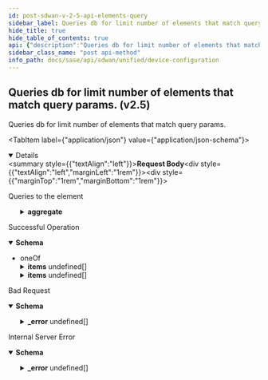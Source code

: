 ```yaml
---
id: post-sdwan-v-2-5-api-elements-query
sidebar_label: Queries db for limit number of elements that match query params. (v2.5)
hide_title: true
hide_table_of_contents: true
api: {"description":"Queries db for limit number of elements that match query params.","operationId":"post-sdwan-v2.5-api-elements-query","requestBody":{"content":{"application/json":{"schema":{"properties":{"aggregate":{"description":"Aggregate","properties":{"field":{"description":"Field","type":"string"},"operator":{"description":"Operator","enum":["max","count","min","avg","sum"],"type":"string"}}},"dest_page":{"description":"Dest Page","format":"int32","type":"integer"},"getDeleted":{"description":"GetDeleted","type":"boolean"},"group_by":{"description":"Group By","items":{"description":"Group By","type":"string"},"type":"array"},"id":{"description":"Id","type":"string"},"last_query_ts":{"description":"Last Query Ts","format":"int64","type":"integer"},"limit":{"description":"Limit","format":"int32","type":"integer"},"next_query":{"type":"object"},"query_params":{"type":"object"},"retrieved_fields":{"description":"Retrieved Fields","items":{"description":"Retrieved Fields","type":"string"},"type":"array"},"retrieved_fields_mask":{"description":"Retrieved Fields Mask","type":"boolean"},"sort_params":{"type":"object"},"total_count":{"description":"Total Count","format":"int64","type":"integer"}}}}},"description":"Queries to the element"},"responses":{"200":{"content":{"application/json":{"schema":{"oneOf":[{"properties":{"count":{"format":"int32","type":"integer"},"deleted_count":{"format":"int64","type":"integer"},"deleted_ids":{"items":{"type":"string"},"type":"array"},"id":{"type":"string"},"next_query":{"type":"object"},"total_count":{"format":"int64","type":"integer"}},"type":"object"},{"properties":{"items":{"items":{"properties":{"admin_action":{"description":"Admin Action","enum":["ALLOCATE","CLAIM","BOUND","UNBOUND","DECLAIM","RETURN","REVOKE","RETIRE","STOCK","UPGRADE","REMANUFACTURE","DEFAULT","INVALID"],"type":"string"},"admin_renew_state":{"description":"Admin Renew State","enum":["SLEEP","INIT","ACTIVE","ACTIVE_ASSIGNED_DEFAULT","ACTIVE_ASSIGNED_TENANT","ACTIVE_TRUSTED","ACTIVE_NOCERT","ACTIVE_CLAIMED","ACTIVE_MIC","ACTIVE_MIC_PENDING","ACTIVE_MIC_ISSUED","ACTIVE_MIC_FAILED","ACTIVE_CIC","ACTIVE_CIC_SITE","ACTIVE_CIC_PENDING","ACTIVE_CIC_ISSUED","ACTIVE_CIC_FAILED","ACTIVE_INVENTORY_IN_PROGRESS","ACTIVE_INVENTORY_GET_PENDING","ACTIVE_INVENTORY_POST_PENDING","ACTIVE_INVENTORY_GET_COMPLETE","ACTIVE_INVENTORY_GET_FAILED","ACTIVE_INVENTORY_OPERATION_FAILED","ACTIVE_INTF_CONFIG_GET_PENDING","ACTIVE_INTF_CONFIG_GET_COMPLETE","ACTIVE_INTF_CONFIG_GET_FAILED","ACTIVE_INTF_STATE_GET_PENDING","ACTIVE_INTF_STATE_GET_COMPLETE","ACTIVE_INTF_STATE_GET_FAILED","ACTIVE_BOUND_TO_SITE_PENDING","ACTIVE_BOUND_TO_SITE","ACTIVE_BOUND_TO_SITE_FAILED","ACTIVE_READY","ACTIVE_RENEW_PENDING","ACTIVE_RENEWED","ACTIVE_DECLAIM_IN_PROGRESS","ACTIVE_DECLAIMED","ACTIVE_UNBOUND_FROM_SITE","ACTIVE_UNBOUND_IN_PROGRESS","ACTIVE_UNBOUND_FROM_SITE_FAILED","ACTIVE_CIC_CERTIFICATE_CHECK","ACTIVE_MONITORING","ACTIVE_CONNECTED","ACTIVE_24_HOURS_LESS","ACTIVE_24_HOURS_MORE","ACTIVE_TROUBLESHOOT","ACTIVE_SUSPEND_INIT","ACTIVE_SUSPEND_IN_PROGRESS","ACTIVE_SUSPENDED","ACTIVE_SUSPEND_FAILED","ACTIVE_SUSPEND_FAILED_TIMEOUT","ACTIVE_SUSPENDED_MIC_OPERATIONAL","ACTIVE_SUSPENDED_CIC_OPERATIONAL","ACTIVE_SUSPENDED_EMPTY_TOKEN","ACTIVE_SUSPENDED_TOKEN_EXPIRED","INACTIVE_NOCERT","INACTIVE_MIC","INACTIVE_CIC","INACTIVE_CIC_SITE","RETURNED","STANDBY","OOS_AT_READY","OOS_AT_INIT","OOS_AT_BIND_PENDING","OOS_AT_BIND","OOS_AT_BIND_FAILED","OOS_AT_UNBIND_FAILED","OOS_AT_UNBIND_PROGRESS","DECOMMISSION"],"type":"string"},"admin_suspend_state":{"description":"Admin Suspend State","enum":["SLEEP","INIT","ACTIVE","ACTIVE_ASSIGNED_DEFAULT","ACTIVE_ASSIGNED_TENANT","ACTIVE_TRUSTED","ACTIVE_NOCERT","ACTIVE_CLAIMED","ACTIVE_MIC","ACTIVE_MIC_PENDING","ACTIVE_MIC_ISSUED","ACTIVE_MIC_FAILED","ACTIVE_CIC","ACTIVE_CIC_SITE","ACTIVE_CIC_PENDING","ACTIVE_CIC_ISSUED","ACTIVE_CIC_FAILED","ACTIVE_INVENTORY_IN_PROGRESS","ACTIVE_INVENTORY_GET_PENDING","ACTIVE_INVENTORY_POST_PENDING","ACTIVE_INVENTORY_GET_COMPLETE","ACTIVE_INVENTORY_GET_FAILED","ACTIVE_INVENTORY_OPERATION_FAILED","ACTIVE_INTF_CONFIG_GET_PENDING","ACTIVE_INTF_CONFIG_GET_COMPLETE","ACTIVE_INTF_CONFIG_GET_FAILED","ACTIVE_INTF_STATE_GET_PENDING","ACTIVE_INTF_STATE_GET_COMPLETE","ACTIVE_INTF_STATE_GET_FAILED","ACTIVE_BOUND_TO_SITE_PENDING","ACTIVE_BOUND_TO_SITE","ACTIVE_BOUND_TO_SITE_FAILED","ACTIVE_READY","ACTIVE_RENEW_PENDING","ACTIVE_RENEWED","ACTIVE_DECLAIM_IN_PROGRESS","ACTIVE_DECLAIMED","ACTIVE_UNBOUND_FROM_SITE","ACTIVE_UNBOUND_IN_PROGRESS","ACTIVE_UNBOUND_FROM_SITE_FAILED","ACTIVE_CIC_CERTIFICATE_CHECK","ACTIVE_MONITORING","ACTIVE_CONNECTED","ACTIVE_24_HOURS_LESS","ACTIVE_24_HOURS_MORE","ACTIVE_TROUBLESHOOT","ACTIVE_SUSPEND_INIT","ACTIVE_SUSPEND_IN_PROGRESS","ACTIVE_SUSPENDED","ACTIVE_SUSPEND_FAILED","ACTIVE_SUSPEND_FAILED_TIMEOUT","ACTIVE_SUSPENDED_MIC_OPERATIONAL","ACTIVE_SUSPENDED_CIC_OPERATIONAL","ACTIVE_SUSPENDED_EMPTY_TOKEN","ACTIVE_SUSPENDED_TOKEN_EXPIRED","INACTIVE_NOCERT","INACTIVE_MIC","INACTIVE_CIC","INACTIVE_CIC_SITE","RETURNED","STANDBY","OOS_AT_READY","OOS_AT_INIT","OOS_AT_BIND_PENDING","OOS_AT_BIND","OOS_AT_BIND_FAILED","OOS_AT_UNBIND_FAILED","OOS_AT_UNBIND_PROGRESS","DECOMMISSION"],"type":"string"},"allowed_roles":{"description":"Allowed Roles","items":{"description":"Allowed Roles","enum":["NONE","HUB","SPOKE","PA_WE_BR","PA_WE_DC"],"type":"string"},"type":"array"},"cluster_insertion_mode":{"description":"Cluster Insertion Mode","type":"string"},"cluster_member_id":{"description":"Cluster Member Id","type":"string"},"connected":{"description":"Connected","type":"boolean"},"deployment_op":{"description":"Deployment Op","enum":["DECLAIM","UPGRADE","ABORT_UPGRADE","DEFAULT","INVALID","REBIND","READY","IN_SERVICE","REUNBIND","RENEW_CIC","ABORT_CELLULARMODULE_FIRMWARE_UPGRADE","FIPS_AUTO","NON_FIPS_AUTO","FIPS_MANUAL","NON_FIPS_MANUAL"],"type":"string"},"description":{"description":"Description: Size(max = 256, error = DESCRIPTION_EXCEEDS_LIMIT: Description length exceeds limit, min = 0) ","type":"string"},"fips_mode":{"description":"Fips Mode","enum":["none","fips","non_fips"],"type":"string"},"fips_mode_change_start_time":{"description":"Fips Mode Change Start Time","format":"int64","type":"integer"},"hw_id":{"description":"Hw Id","type":"string"},"id":{"description":"Id","type":"string"},"l3_direct_private_wan_forwarding":{"description":"L3 Direct Private Wan Forwarding","type":"boolean"},"l3_lan_forwarding":{"description":"L3 Lan Forwarding","type":"boolean"},"model_name":{"description":"Model Name","type":"string"},"name":{"description":"Name: Size(max = 128, error = NAME_EXCEEDS_LIMIT: Name of the resource exceeds limit., min = 0) ","type":"string"},"nat_policysetstack_id":{"description":"Nat Policysetstack Id: Digits(fraction = 0, integer = 20, error = INVALID_NAT_POLICYSETSTACK_ID: Invalid nat policy set stack id.) ","type":"string"},"network_policysetstack_id":{"description":"Network Policysetstack Id: Digits(fraction = 0, integer = 20, error = INVALID_NETWORK_POLICYSETSTACK_ID: Invalid network policy set stack id) ","type":"string"},"priority_policysetstack_id":{"description":"Priority Policysetstack Id: Digits(fraction = 0, integer = 20, error = INVALID_PRIORITY_POLICYSETSTACK_ID: Invalid priority policy set stack id) ","type":"string"},"role":{"description":"Role","enum":["NONE","HUB","SPOKE","PA_WE_BR","PA_WE_DC"],"type":"string"},"serial_number":{"description":"Serial Number","type":"string"},"site_id":{"description":"Site Id: Digits(fraction = 0, integer = 50, SITEID_INVALID) NotNull ","type":"string"},"software_version":{"description":"Software Version","type":"string"},"spoke_ha_config":{"description":"Spoke Ha Config: Valid ","properties":{"cluster_id":{"description":"Cluster Id: Required(SPOKEHA_CONFIG_CLUSTER_ID_REQD) ","type":"string"},"enable":{"description":"Enable: Required(SPOKEHA_CONFIG_ENABLE_REQD) ","type":"boolean"},"priority":{"description":"Priority: Required(SPOKEHA_CONFIG_PRIORITY_REQD) Range(max = 254L, SPOKEHA_CONFIG_INVALID_PRIORITY, min = 1L) ","format":"int32","type":"integer"},"source_interface":{"description":"Source Interface: Required(SPOKEHA_CONFIG_SOURCE_INTERFACE_ID_REQD) ","type":"string"},"track":{"description":"Track: Valid ","properties":{"interfaces":{"description":"Interfaces: Valid ","items":{"properties":{"interface_id":{"description":"Interface Id","type":"string"},"reduce_priority":{"description":"Reduce Priority: Range(max = 254L, SPOKEHA_CONFIG_INVALID_REDUCE_PRIORITY, min = 1L) ","format":"int32","type":"integer"}}},"type":"array"},"waninterfaces":{"description":"Waninterfaces: Valid ","items":{"properties":{"reduce_priority":{"description":"Reduce Priority: Range(max = 254L, SPOKEHA_CONFIG_INVALID_REDUCE_PRIORITY, min = 1L) ","format":"int32","type":"integer"},"wan_interface_id":{"description":"Wan Interface Id","type":"string"}}},"type":"array"}}}},"required":["source_interface","priority","enable","cluster_id"]},"state":{"description":"State","enum":["ACTIVE_INIT","ACTIVE_INVENTORY_IN_PROGRESS","ACTIVE_INVENTORY_OPERATION_FAILED","ACTIVE_INVENTORY_GET_PENDING","ACTIVE_INVENTORY_GET_COMPLETE","ACTIVE_INVENTORY_POST_PENDING","ACTIVE_INTF_CONFIG_GET_FAILED","ACTIVE_INTF_STATE_GET_FAILED","ACTIVE_READY","ACTIVE_BOUND_IN_PROGRESS","ACTIVE_UNBOUND_IN_PROGRESS","ACTIVE_UNBOUND_FROM_SITE_FAILED","ACTIVE_BOUND_TO_SITE","ACTIVE_BOUND_TO_SITE_FAILED","OOS","ACTIVE_DECLAIM_IN_PROGRESS"],"type":"string"},"tags":{"description":"Tags: ListString(allowDuplicate = false, allowEmpty = true, allowNull = true, length = 128, listMaxSize = 10, error = INVALID_TAG: Maximum 10 Unique tags of length 1024 each are allowed, noTrim = false, regex = [^,\\\\s]+, required = false) ","items":{"description":"Tags","type":"string"},"type":"array"},"vpn_to_vpn_forwarding":{"description":"Vpn To Vpn Forwarding","type":"boolean"}},"required":["site_id"]},"type":"array"}},"type":"object"},{"properties":{"count":{"format":"int32","type":"integer"},"deleted_count":{"format":"int64","type":"integer"},"deleted_ids":{"items":{"type":"string"},"type":"array"},"id":{"type":"string"},"next_query":{"type":"object"},"total_count":{"format":"int64","type":"integer"}},"type":"object"},{"properties":{"items":{"items":{"properties":{"admin_action":{"description":"Admin Action","enum":["ALLOCATE","CLAIM","BOUND","UNBOUND","DECLAIM","RETURN","REVOKE","RETIRE","STOCK","UPGRADE","REMANUFACTURE","DEFAULT","INVALID"],"type":"string"},"admin_renew_state":{"description":"Admin Renew State","enum":["SLEEP","INIT","ACTIVE","ACTIVE_ASSIGNED_DEFAULT","ACTIVE_ASSIGNED_TENANT","ACTIVE_TRUSTED","ACTIVE_NOCERT","ACTIVE_CLAIMED","ACTIVE_MIC","ACTIVE_MIC_PENDING","ACTIVE_MIC_ISSUED","ACTIVE_MIC_FAILED","ACTIVE_CIC","ACTIVE_CIC_SITE","ACTIVE_CIC_PENDING","ACTIVE_CIC_ISSUED","ACTIVE_CIC_FAILED","ACTIVE_INVENTORY_IN_PROGRESS","ACTIVE_INVENTORY_GET_PENDING","ACTIVE_INVENTORY_POST_PENDING","ACTIVE_INVENTORY_GET_COMPLETE","ACTIVE_INVENTORY_GET_FAILED","ACTIVE_INVENTORY_OPERATION_FAILED","ACTIVE_INTF_CONFIG_GET_PENDING","ACTIVE_INTF_CONFIG_GET_COMPLETE","ACTIVE_INTF_CONFIG_GET_FAILED","ACTIVE_INTF_STATE_GET_PENDING","ACTIVE_INTF_STATE_GET_COMPLETE","ACTIVE_INTF_STATE_GET_FAILED","ACTIVE_BOUND_TO_SITE_PENDING","ACTIVE_BOUND_TO_SITE","ACTIVE_BOUND_TO_SITE_FAILED","ACTIVE_READY","ACTIVE_RENEW_PENDING","ACTIVE_RENEWED","ACTIVE_DECLAIM_IN_PROGRESS","ACTIVE_DECLAIMED","ACTIVE_UNBOUND_FROM_SITE","ACTIVE_UNBOUND_IN_PROGRESS","ACTIVE_UNBOUND_FROM_SITE_FAILED","ACTIVE_CIC_CERTIFICATE_CHECK","ACTIVE_MONITORING","ACTIVE_CONNECTED","ACTIVE_24_HOURS_LESS","ACTIVE_24_HOURS_MORE","ACTIVE_TROUBLESHOOT","ACTIVE_SUSPEND_INIT","ACTIVE_SUSPEND_IN_PROGRESS","ACTIVE_SUSPENDED","ACTIVE_SUSPEND_FAILED","ACTIVE_SUSPEND_FAILED_TIMEOUT","ACTIVE_SUSPENDED_MIC_OPERATIONAL","ACTIVE_SUSPENDED_CIC_OPERATIONAL","ACTIVE_SUSPENDED_EMPTY_TOKEN","ACTIVE_SUSPENDED_TOKEN_EXPIRED","INACTIVE_NOCERT","INACTIVE_MIC","INACTIVE_CIC","INACTIVE_CIC_SITE","RETURNED","STANDBY","OOS_AT_READY","OOS_AT_INIT","OOS_AT_BIND_PENDING","OOS_AT_BIND","OOS_AT_BIND_FAILED","OOS_AT_UNBIND_FAILED","OOS_AT_UNBIND_PROGRESS","DECOMMISSION"],"type":"string"},"admin_suspend_state":{"description":"Admin Suspend State","enum":["SLEEP","INIT","ACTIVE","ACTIVE_ASSIGNED_DEFAULT","ACTIVE_ASSIGNED_TENANT","ACTIVE_TRUSTED","ACTIVE_NOCERT","ACTIVE_CLAIMED","ACTIVE_MIC","ACTIVE_MIC_PENDING","ACTIVE_MIC_ISSUED","ACTIVE_MIC_FAILED","ACTIVE_CIC","ACTIVE_CIC_SITE","ACTIVE_CIC_PENDING","ACTIVE_CIC_ISSUED","ACTIVE_CIC_FAILED","ACTIVE_INVENTORY_IN_PROGRESS","ACTIVE_INVENTORY_GET_PENDING","ACTIVE_INVENTORY_POST_PENDING","ACTIVE_INVENTORY_GET_COMPLETE","ACTIVE_INVENTORY_GET_FAILED","ACTIVE_INVENTORY_OPERATION_FAILED","ACTIVE_INTF_CONFIG_GET_PENDING","ACTIVE_INTF_CONFIG_GET_COMPLETE","ACTIVE_INTF_CONFIG_GET_FAILED","ACTIVE_INTF_STATE_GET_PENDING","ACTIVE_INTF_STATE_GET_COMPLETE","ACTIVE_INTF_STATE_GET_FAILED","ACTIVE_BOUND_TO_SITE_PENDING","ACTIVE_BOUND_TO_SITE","ACTIVE_BOUND_TO_SITE_FAILED","ACTIVE_READY","ACTIVE_RENEW_PENDING","ACTIVE_RENEWED","ACTIVE_DECLAIM_IN_PROGRESS","ACTIVE_DECLAIMED","ACTIVE_UNBOUND_FROM_SITE","ACTIVE_UNBOUND_IN_PROGRESS","ACTIVE_UNBOUND_FROM_SITE_FAILED","ACTIVE_CIC_CERTIFICATE_CHECK","ACTIVE_MONITORING","ACTIVE_CONNECTED","ACTIVE_24_HOURS_LESS","ACTIVE_24_HOURS_MORE","ACTIVE_TROUBLESHOOT","ACTIVE_SUSPEND_INIT","ACTIVE_SUSPEND_IN_PROGRESS","ACTIVE_SUSPENDED","ACTIVE_SUSPEND_FAILED","ACTIVE_SUSPEND_FAILED_TIMEOUT","ACTIVE_SUSPENDED_MIC_OPERATIONAL","ACTIVE_SUSPENDED_CIC_OPERATIONAL","ACTIVE_SUSPENDED_EMPTY_TOKEN","ACTIVE_SUSPENDED_TOKEN_EXPIRED","INACTIVE_NOCERT","INACTIVE_MIC","INACTIVE_CIC","INACTIVE_CIC_SITE","RETURNED","STANDBY","OOS_AT_READY","OOS_AT_INIT","OOS_AT_BIND_PENDING","OOS_AT_BIND","OOS_AT_BIND_FAILED","OOS_AT_UNBIND_FAILED","OOS_AT_UNBIND_PROGRESS","DECOMMISSION"],"type":"string"},"aggregated_value":{"description":"Aggregated Value","format":"int64","type":"integer"},"allowed_roles":{"description":"Allowed Roles","items":{"description":"Allowed Roles","enum":["NONE","HUB","SPOKE","PA_WE_BR","PA_WE_DC"],"type":"string"},"type":"array"},"cluster_insertion_mode":{"description":"Cluster Insertion Mode","type":"string"},"cluster_member_id":{"description":"Cluster Member Id","type":"string"},"connected":{"description":"Connected","type":"boolean"},"deployment_op":{"description":"Deployment Op","enum":["DECLAIM","UPGRADE","ABORT_UPGRADE","DEFAULT","INVALID","REBIND","READY","IN_SERVICE","REUNBIND","RENEW_CIC","ABORT_CELLULARMODULE_FIRMWARE_UPGRADE","FIPS_AUTO","NON_FIPS_AUTO","FIPS_MANUAL","NON_FIPS_MANUAL"],"type":"string"},"description":{"description":"Description: Size(max = 256, error = DESCRIPTION_EXCEEDS_LIMIT: Description length exceeds limit, min = 0) ","type":"string"},"fips_mode":{"description":"Fips Mode","enum":["none","fips","non_fips"],"type":"string"},"fips_mode_change_start_time":{"description":"Fips Mode Change Start Time","format":"int64","type":"integer"},"hw_id":{"description":"Hw Id","type":"string"},"id":{"description":"Id","type":"string"},"l3_direct_private_wan_forwarding":{"description":"L3 Direct Private Wan Forwarding","type":"boolean"},"l3_lan_forwarding":{"description":"L3 Lan Forwarding","type":"boolean"},"model_name":{"description":"Model Name","type":"string"},"name":{"description":"Name: Size(max = 128, error = NAME_EXCEEDS_LIMIT: Name of the resource exceeds limit., min = 0) ","type":"string"},"nat_policysetstack_id":{"description":"Nat Policysetstack Id: Digits(fraction = 0, integer = 20, error = INVALID_NAT_POLICYSETSTACK_ID: Invalid nat policy set stack id.) ","type":"string"},"network_policysetstack_id":{"description":"Network Policysetstack Id: Digits(fraction = 0, integer = 20, error = INVALID_NETWORK_POLICYSETSTACK_ID: Invalid network policy set stack id) ","type":"string"},"priority_policysetstack_id":{"description":"Priority Policysetstack Id: Digits(fraction = 0, integer = 20, error = INVALID_PRIORITY_POLICYSETSTACK_ID: Invalid priority policy set stack id) ","type":"string"},"role":{"description":"Role","enum":["NONE","HUB","SPOKE","PA_WE_BR","PA_WE_DC"],"type":"string"},"serial_number":{"description":"Serial Number","type":"string"},"site_id":{"description":"Site Id: Digits(fraction = 0, integer = 50, SITEID_INVALID) NotNull ","type":"string"},"software_version":{"description":"Software Version","type":"string"},"spoke_ha_config":{"description":"Spoke Ha Config: Valid ","properties":{"cluster_id":{"description":"Cluster Id: Required(SPOKEHA_CONFIG_CLUSTER_ID_REQD) ","type":"string"},"enable":{"description":"Enable: Required(SPOKEHA_CONFIG_ENABLE_REQD) ","type":"boolean"},"priority":{"description":"Priority: Required(SPOKEHA_CONFIG_PRIORITY_REQD) Range(max = 254L, SPOKEHA_CONFIG_INVALID_PRIORITY, min = 1L) ","format":"int32","type":"integer"},"source_interface":{"description":"Source Interface: Required(SPOKEHA_CONFIG_SOURCE_INTERFACE_ID_REQD) ","type":"string"},"track":{"description":"Track: Valid ","properties":{"interfaces":{"description":"Interfaces: Valid ","items":{"properties":{"interface_id":{"description":"Interface Id","type":"string"},"reduce_priority":{"description":"Reduce Priority: Range(max = 254L, SPOKEHA_CONFIG_INVALID_REDUCE_PRIORITY, min = 1L) ","format":"int32","type":"integer"}}},"type":"array"},"waninterfaces":{"description":"Waninterfaces: Valid ","items":{"properties":{"reduce_priority":{"description":"Reduce Priority: Range(max = 254L, SPOKEHA_CONFIG_INVALID_REDUCE_PRIORITY, min = 1L) ","format":"int32","type":"integer"},"wan_interface_id":{"description":"Wan Interface Id","type":"string"}}},"type":"array"}}}},"required":["source_interface","priority","enable","cluster_id"]},"state":{"description":"State","enum":["ACTIVE_INIT","ACTIVE_INVENTORY_IN_PROGRESS","ACTIVE_INVENTORY_OPERATION_FAILED","ACTIVE_INVENTORY_GET_PENDING","ACTIVE_INVENTORY_GET_COMPLETE","ACTIVE_INVENTORY_POST_PENDING","ACTIVE_INTF_CONFIG_GET_FAILED","ACTIVE_INTF_STATE_GET_FAILED","ACTIVE_READY","ACTIVE_BOUND_IN_PROGRESS","ACTIVE_UNBOUND_IN_PROGRESS","ACTIVE_UNBOUND_FROM_SITE_FAILED","ACTIVE_BOUND_TO_SITE","ACTIVE_BOUND_TO_SITE_FAILED","OOS","ACTIVE_DECLAIM_IN_PROGRESS"],"type":"string"},"tags":{"description":"Tags: ListString(allowDuplicate = false, allowEmpty = true, allowNull = true, length = 128, listMaxSize = 10, error = INVALID_TAG: Maximum 10 Unique tags of length 1024 each are allowed, noTrim = false, regex = [^,\\\\s]+, required = false) ","items":{"description":"Tags","type":"string"},"type":"array"},"vpn_to_vpn_forwarding":{"description":"Vpn To Vpn Forwarding","type":"boolean"}},"required":["site_id"]},"type":"array"}},"type":"object"}]}}},"description":"Successful Operation"},"400":{"content":{"application/json":{"example":{"value":{"_error":[{"code":"BAD_REQUEST"},{"code":"UNSUPPOPRTED_REQUEST_PARAMETERS"},{"code":"INVALID_AGGREGATE_QUERY_PARAMS"},{"code":"INVALID_AGGREGATE_QUERY_REQUEST"}]}},"schema":{"properties":{"_error":{"items":{"properties":{"code":{"type":"string"},"message":{"type":"string"}}},"type":"array"}}}}},"description":"Bad Request"},"500":{"content":{"application/json":{"example":{"value":{"_error":[{"code":"INVALID_SUBJECT_DATA"},{"code":"SERVICE_UNAVAILABLE"}]}},"schema":{"properties":{"_error":{"items":{"properties":{"code":{"type":"string"},"message":{"type":"string"}}},"type":"array"}}}}},"description":"Internal Server Error"}},"tags":["Device Configuration"],"method":"post","path":"/sdwan/v2.5/api/elements/query","jsonRequestBodyExample":{"aggregate":{"field":"string","operator":"max"},"dest_page":0,"getDeleted":true,"group_by":["string"],"id":"string","last_query_ts":0,"limit":0,"next_query":{},"query_params":{},"retrieved_fields":["string"],"retrieved_fields_mask":true,"sort_params":{},"total_count":0},"info":{"contact":{},"description":"List of APIs used to manage your device software to upgrade, retrieve available software images, and upgrade status information.","title":"Device Configuration","version":"Latest"},"postman":{"name":"Queries db for limit number of elements that match query params. (v2.5)","description":{"content":"Queries db for limit number of elements that match query params.","type":"text/plain"},"url":{"path":["sdwan","v2.5","api","elements","query"],"host":["{{baseUrl}}"],"query":[],"variable":[]},"header":[{"key":"Content-Type","value":"application/json"},{"key":"Accept","value":"application/json"}],"method":"POST","body":{"mode":"raw","raw":"\"\"","options":{"raw":{"language":"json"}}}}}
sidebar_class_name: "post api-method"
info_path: docs/sase/api/sdwan/unified/device-configuration
---
```



## Queries db for limit number of elements that match query params. (v2.5)



Queries db for limit number of elements that match query params.

<MimeTabs><TabItem label={"application/json"} value={"application/json-schema"}><details style={{}} data-collapsed={false} open={true}><summary style={{"textAlign":"left"}}><strong>Request Body</strong></summary><div style={{"textAlign":"left","marginLeft":"1rem"}}><div style={{"marginTop":"1rem","marginBottom":"1rem"}}>

Queries to the element

</div></div><ul style={{"marginLeft":"1rem"}}><SchemaItem collapsible={true} className={"schemaItem"}><details style={{}}><summary style={{}}><strong>aggregate</strong><span style={{"opacity":"0.6"}}> </span></summary><div style={{"marginLeft":"1rem"}}><div style={{"marginTop":".5rem","marginBottom":".5rem"}}>

Aggregate

</div><SchemaItem collapsible={false} name={"field"} required={false} schemaDescription={"Field"} schemaName={"string"} qualifierMessage={undefined} defaultValue={undefined}></SchemaItem><SchemaItem collapsible={false} name={"operator"} required={false} schemaDescription={"Operator"} schemaName={"string"} qualifierMessage={"**Possible values:** [`max`, `count`, `min`, `avg`, `sum`]"} defaultValue={undefined}></SchemaItem></div></details></SchemaItem><SchemaItem collapsible={false} name={"dest_page"} required={false} schemaDescription={"Dest Page"} schemaName={"int32"} qualifierMessage={undefined} defaultValue={undefined}></SchemaItem><SchemaItem collapsible={false} name={"getDeleted"} required={false} schemaDescription={"GetDeleted"} schemaName={"boolean"} qualifierMessage={undefined} defaultValue={undefined}></SchemaItem><SchemaItem collapsible={false} name={"group_by"} required={false} schemaDescription={"Group By"} schemaName={"string[]"} qualifierMessage={undefined} defaultValue={undefined}></SchemaItem><SchemaItem collapsible={false} name={"id"} required={false} schemaDescription={"Id"} schemaName={"string"} qualifierMessage={undefined} defaultValue={undefined}></SchemaItem><SchemaItem collapsible={false} name={"last_query_ts"} required={false} schemaDescription={"Last Query Ts"} schemaName={"int64"} qualifierMessage={undefined} defaultValue={undefined}></SchemaItem><SchemaItem collapsible={false} name={"limit"} required={false} schemaDescription={"Limit"} schemaName={"int32"} qualifierMessage={undefined} defaultValue={undefined}></SchemaItem><SchemaItem collapsible={false} name={"next_query"} required={false} schemaDescription={undefined} schemaName={"object"} qualifierMessage={undefined} defaultValue={undefined}></SchemaItem><SchemaItem collapsible={false} name={"query_params"} required={false} schemaDescription={undefined} schemaName={"object"} qualifierMessage={undefined} defaultValue={undefined}></SchemaItem><SchemaItem collapsible={false} name={"retrieved_fields"} required={false} schemaDescription={"Retrieved Fields"} schemaName={"string[]"} qualifierMessage={undefined} defaultValue={undefined}></SchemaItem><SchemaItem collapsible={false} name={"retrieved_fields_mask"} required={false} schemaDescription={"Retrieved Fields Mask"} schemaName={"boolean"} qualifierMessage={undefined} defaultValue={undefined}></SchemaItem><SchemaItem collapsible={false} name={"sort_params"} required={false} schemaDescription={undefined} schemaName={"object"} qualifierMessage={undefined} defaultValue={undefined}></SchemaItem><SchemaItem collapsible={false} name={"total_count"} required={false} schemaDescription={"Total Count"} schemaName={"int64"} qualifierMessage={undefined} defaultValue={undefined}></SchemaItem></ul></details></TabItem></MimeTabs><div><ApiTabs><TabItem label={"200"} value={"200"}><div>

Successful Operation

</div><div><MimeTabs groupId={"mime-type"}><TabItem label={"application/json"} value={"application/json"}><SchemaTabs groupId={"schema-tabs"}><TabTtem label={"Schema"} value={"Schema"}><details style={{}} data-collapsed={false} open={true}><summary style={{"textAlign":"left"}}><strong>Schema</strong></summary><div style={{"textAlign":"left","marginLeft":"1rem"}}></div><ul style={{"marginLeft":"1rem"}}><li><div><span className={"badge badge--info"}>oneOf</span><SchemaTabs><TabItem label={"MOD1"} value={"0-item-properties"}><SchemaItem collapsible={false} name={"count"} required={false} schemaDescription={undefined} schemaName={"int32"} qualifierMessage={undefined} defaultValue={undefined}></SchemaItem><SchemaItem collapsible={false} name={"deleted_count"} required={false} schemaDescription={undefined} schemaName={"int64"} qualifierMessage={undefined} defaultValue={undefined}></SchemaItem><SchemaItem collapsible={false} name={"deleted_ids"} required={false} schemaDescription={undefined} schemaName={"string[]"} qualifierMessage={undefined} defaultValue={undefined}></SchemaItem><SchemaItem collapsible={false} name={"id"} required={false} schemaDescription={undefined} schemaName={"string"} qualifierMessage={undefined} defaultValue={undefined}></SchemaItem><SchemaItem collapsible={false} name={"next_query"} required={false} schemaDescription={undefined} schemaName={"object"} qualifierMessage={undefined} defaultValue={undefined}></SchemaItem><SchemaItem collapsible={false} name={"total_count"} required={false} schemaDescription={undefined} schemaName={"int64"} qualifierMessage={undefined} defaultValue={undefined}></SchemaItem></TabItem><TabItem label={"MOD2"} value={"1-item-properties"}><SchemaItem collapsible={true} className={"schemaItem"}><details style={{}}><summary style={{}}><strong>items</strong><span style={{"opacity":"0.6"}}> undefined[]</span></summary><div style={{"marginLeft":"1rem"}}><SchemaItem collapsible={false} name={"admin_action"} required={false} schemaDescription={"Admin Action"} schemaName={"string"} qualifierMessage={"**Possible values:** [`ALLOCATE`, `CLAIM`, `BOUND`, `UNBOUND`, `DECLAIM`, `RETURN`, `REVOKE`, `RETIRE`, `STOCK`, `UPGRADE`, `REMANUFACTURE`, `DEFAULT`, `INVALID`]"} defaultValue={undefined}></SchemaItem><SchemaItem collapsible={false} name={"admin_renew_state"} required={false} schemaDescription={"Admin Renew State"} schemaName={"string"} qualifierMessage={"**Possible values:** [`SLEEP`, `INIT`, `ACTIVE`, `ACTIVE_ASSIGNED_DEFAULT`, `ACTIVE_ASSIGNED_TENANT`, `ACTIVE_TRUSTED`, `ACTIVE_NOCERT`, `ACTIVE_CLAIMED`, `ACTIVE_MIC`, `ACTIVE_MIC_PENDING`, `ACTIVE_MIC_ISSUED`, `ACTIVE_MIC_FAILED`, `ACTIVE_CIC`, `ACTIVE_CIC_SITE`, `ACTIVE_CIC_PENDING`, `ACTIVE_CIC_ISSUED`, `ACTIVE_CIC_FAILED`, `ACTIVE_INVENTORY_IN_PROGRESS`, `ACTIVE_INVENTORY_GET_PENDING`, `ACTIVE_INVENTORY_POST_PENDING`, `ACTIVE_INVENTORY_GET_COMPLETE`, `ACTIVE_INVENTORY_GET_FAILED`, `ACTIVE_INVENTORY_OPERATION_FAILED`, `ACTIVE_INTF_CONFIG_GET_PENDING`, `ACTIVE_INTF_CONFIG_GET_COMPLETE`, `ACTIVE_INTF_CONFIG_GET_FAILED`, `ACTIVE_INTF_STATE_GET_PENDING`, `ACTIVE_INTF_STATE_GET_COMPLETE`, `ACTIVE_INTF_STATE_GET_FAILED`, `ACTIVE_BOUND_TO_SITE_PENDING`, `ACTIVE_BOUND_TO_SITE`, `ACTIVE_BOUND_TO_SITE_FAILED`, `ACTIVE_READY`, `ACTIVE_RENEW_PENDING`, `ACTIVE_RENEWED`, `ACTIVE_DECLAIM_IN_PROGRESS`, `ACTIVE_DECLAIMED`, `ACTIVE_UNBOUND_FROM_SITE`, `ACTIVE_UNBOUND_IN_PROGRESS`, `ACTIVE_UNBOUND_FROM_SITE_FAILED`, `ACTIVE_CIC_CERTIFICATE_CHECK`, `ACTIVE_MONITORING`, `ACTIVE_CONNECTED`, `ACTIVE_24_HOURS_LESS`, `ACTIVE_24_HOURS_MORE`, `ACTIVE_TROUBLESHOOT`, `ACTIVE_SUSPEND_INIT`, `ACTIVE_SUSPEND_IN_PROGRESS`, `ACTIVE_SUSPENDED`, `ACTIVE_SUSPEND_FAILED`, `ACTIVE_SUSPEND_FAILED_TIMEOUT`, `ACTIVE_SUSPENDED_MIC_OPERATIONAL`, `ACTIVE_SUSPENDED_CIC_OPERATIONAL`, `ACTIVE_SUSPENDED_EMPTY_TOKEN`, `ACTIVE_SUSPENDED_TOKEN_EXPIRED`, `INACTIVE_NOCERT`, `INACTIVE_MIC`, `INACTIVE_CIC`, `INACTIVE_CIC_SITE`, `RETURNED`, `STANDBY`, `OOS_AT_READY`, `OOS_AT_INIT`, `OOS_AT_BIND_PENDING`, `OOS_AT_BIND`, `OOS_AT_BIND_FAILED`, `OOS_AT_UNBIND_FAILED`, `OOS_AT_UNBIND_PROGRESS`, `DECOMMISSION`]"} defaultValue={undefined}></SchemaItem><SchemaItem collapsible={false} name={"admin_suspend_state"} required={false} schemaDescription={"Admin Suspend State"} schemaName={"string"} qualifierMessage={"**Possible values:** [`SLEEP`, `INIT`, `ACTIVE`, `ACTIVE_ASSIGNED_DEFAULT`, `ACTIVE_ASSIGNED_TENANT`, `ACTIVE_TRUSTED`, `ACTIVE_NOCERT`, `ACTIVE_CLAIMED`, `ACTIVE_MIC`, `ACTIVE_MIC_PENDING`, `ACTIVE_MIC_ISSUED`, `ACTIVE_MIC_FAILED`, `ACTIVE_CIC`, `ACTIVE_CIC_SITE`, `ACTIVE_CIC_PENDING`, `ACTIVE_CIC_ISSUED`, `ACTIVE_CIC_FAILED`, `ACTIVE_INVENTORY_IN_PROGRESS`, `ACTIVE_INVENTORY_GET_PENDING`, `ACTIVE_INVENTORY_POST_PENDING`, `ACTIVE_INVENTORY_GET_COMPLETE`, `ACTIVE_INVENTORY_GET_FAILED`, `ACTIVE_INVENTORY_OPERATION_FAILED`, `ACTIVE_INTF_CONFIG_GET_PENDING`, `ACTIVE_INTF_CONFIG_GET_COMPLETE`, `ACTIVE_INTF_CONFIG_GET_FAILED`, `ACTIVE_INTF_STATE_GET_PENDING`, `ACTIVE_INTF_STATE_GET_COMPLETE`, `ACTIVE_INTF_STATE_GET_FAILED`, `ACTIVE_BOUND_TO_SITE_PENDING`, `ACTIVE_BOUND_TO_SITE`, `ACTIVE_BOUND_TO_SITE_FAILED`, `ACTIVE_READY`, `ACTIVE_RENEW_PENDING`, `ACTIVE_RENEWED`, `ACTIVE_DECLAIM_IN_PROGRESS`, `ACTIVE_DECLAIMED`, `ACTIVE_UNBOUND_FROM_SITE`, `ACTIVE_UNBOUND_IN_PROGRESS`, `ACTIVE_UNBOUND_FROM_SITE_FAILED`, `ACTIVE_CIC_CERTIFICATE_CHECK`, `ACTIVE_MONITORING`, `ACTIVE_CONNECTED`, `ACTIVE_24_HOURS_LESS`, `ACTIVE_24_HOURS_MORE`, `ACTIVE_TROUBLESHOOT`, `ACTIVE_SUSPEND_INIT`, `ACTIVE_SUSPEND_IN_PROGRESS`, `ACTIVE_SUSPENDED`, `ACTIVE_SUSPEND_FAILED`, `ACTIVE_SUSPEND_FAILED_TIMEOUT`, `ACTIVE_SUSPENDED_MIC_OPERATIONAL`, `ACTIVE_SUSPENDED_CIC_OPERATIONAL`, `ACTIVE_SUSPENDED_EMPTY_TOKEN`, `ACTIVE_SUSPENDED_TOKEN_EXPIRED`, `INACTIVE_NOCERT`, `INACTIVE_MIC`, `INACTIVE_CIC`, `INACTIVE_CIC_SITE`, `RETURNED`, `STANDBY`, `OOS_AT_READY`, `OOS_AT_INIT`, `OOS_AT_BIND_PENDING`, `OOS_AT_BIND`, `OOS_AT_BIND_FAILED`, `OOS_AT_UNBIND_FAILED`, `OOS_AT_UNBIND_PROGRESS`, `DECOMMISSION`]"} defaultValue={undefined}></SchemaItem><SchemaItem collapsible={false} name={"allowed_roles"} required={false} schemaDescription={"Allowed Roles"} schemaName={"string[]"} qualifierMessage={"**Possible values:** [`NONE`, `HUB`, `SPOKE`, `PA_WE_BR`, `PA_WE_DC`]"} defaultValue={undefined}></SchemaItem><SchemaItem collapsible={false} name={"cluster_insertion_mode"} required={false} schemaDescription={"Cluster Insertion Mode"} schemaName={"string"} qualifierMessage={undefined} defaultValue={undefined}></SchemaItem><SchemaItem collapsible={false} name={"cluster_member_id"} required={false} schemaDescription={"Cluster Member Id"} schemaName={"string"} qualifierMessage={undefined} defaultValue={undefined}></SchemaItem><SchemaItem collapsible={false} name={"connected"} required={false} schemaDescription={"Connected"} schemaName={"boolean"} qualifierMessage={undefined} defaultValue={undefined}></SchemaItem><SchemaItem collapsible={false} name={"deployment_op"} required={false} schemaDescription={"Deployment Op"} schemaName={"string"} qualifierMessage={"**Possible values:** [`DECLAIM`, `UPGRADE`, `ABORT_UPGRADE`, `DEFAULT`, `INVALID`, `REBIND`, `READY`, `IN_SERVICE`, `REUNBIND`, `RENEW_CIC`, `ABORT_CELLULARMODULE_FIRMWARE_UPGRADE`, `FIPS_AUTO`, `NON_FIPS_AUTO`, `FIPS_MANUAL`, `NON_FIPS_MANUAL`]"} defaultValue={undefined}></SchemaItem><SchemaItem collapsible={false} name={"description"} required={false} schemaDescription={"Description: Size(max = 256, error = DESCRIPTION_EXCEEDS_LIMIT: Description length exceeds limit, min = 0) "} schemaName={"string"} qualifierMessage={undefined} defaultValue={undefined}></SchemaItem><SchemaItem collapsible={false} name={"fips_mode"} required={false} schemaDescription={"Fips Mode"} schemaName={"string"} qualifierMessage={"**Possible values:** [`none`, `fips`, `non_fips`]"} defaultValue={undefined}></SchemaItem><SchemaItem collapsible={false} name={"fips_mode_change_start_time"} required={false} schemaDescription={"Fips Mode Change Start Time"} schemaName={"int64"} qualifierMessage={undefined} defaultValue={undefined}></SchemaItem><SchemaItem collapsible={false} name={"hw_id"} required={false} schemaDescription={"Hw Id"} schemaName={"string"} qualifierMessage={undefined} defaultValue={undefined}></SchemaItem><SchemaItem collapsible={false} name={"id"} required={false} schemaDescription={"Id"} schemaName={"string"} qualifierMessage={undefined} defaultValue={undefined}></SchemaItem><SchemaItem collapsible={false} name={"l3_direct_private_wan_forwarding"} required={false} schemaDescription={"L3 Direct Private Wan Forwarding"} schemaName={"boolean"} qualifierMessage={undefined} defaultValue={undefined}></SchemaItem><SchemaItem collapsible={false} name={"l3_lan_forwarding"} required={false} schemaDescription={"L3 Lan Forwarding"} schemaName={"boolean"} qualifierMessage={undefined} defaultValue={undefined}></SchemaItem><SchemaItem collapsible={false} name={"model_name"} required={false} schemaDescription={"Model Name"} schemaName={"string"} qualifierMessage={undefined} defaultValue={undefined}></SchemaItem><SchemaItem collapsible={false} name={"name"} required={false} schemaDescription={"Name: Size(max = 128, error = NAME_EXCEEDS_LIMIT: Name of the resource exceeds limit., min = 0) "} schemaName={"string"} qualifierMessage={undefined} defaultValue={undefined}></SchemaItem><SchemaItem collapsible={false} name={"nat_policysetstack_id"} required={false} schemaDescription={"Nat Policysetstack Id: Digits(fraction = 0, integer = 20, error = INVALID_NAT_POLICYSETSTACK_ID: Invalid nat policy set stack id.) "} schemaName={"string"} qualifierMessage={undefined} defaultValue={undefined}></SchemaItem><SchemaItem collapsible={false} name={"network_policysetstack_id"} required={false} schemaDescription={"Network Policysetstack Id: Digits(fraction = 0, integer = 20, error = INVALID_NETWORK_POLICYSETSTACK_ID: Invalid network policy set stack id) "} schemaName={"string"} qualifierMessage={undefined} defaultValue={undefined}></SchemaItem><SchemaItem collapsible={false} name={"priority_policysetstack_id"} required={false} schemaDescription={"Priority Policysetstack Id: Digits(fraction = 0, integer = 20, error = INVALID_PRIORITY_POLICYSETSTACK_ID: Invalid priority policy set stack id) "} schemaName={"string"} qualifierMessage={undefined} defaultValue={undefined}></SchemaItem><SchemaItem collapsible={false} name={"role"} required={false} schemaDescription={"Role"} schemaName={"string"} qualifierMessage={"**Possible values:** [`NONE`, `HUB`, `SPOKE`, `PA_WE_BR`, `PA_WE_DC`]"} defaultValue={undefined}></SchemaItem><SchemaItem collapsible={false} name={"serial_number"} required={false} schemaDescription={"Serial Number"} schemaName={"string"} qualifierMessage={undefined} defaultValue={undefined}></SchemaItem><SchemaItem collapsible={false} name={"site_id"} required={false} schemaDescription={"Site Id: Digits(fraction = 0, integer = 50, SITEID_INVALID) NotNull "} schemaName={"string"} qualifierMessage={undefined} defaultValue={undefined}></SchemaItem><SchemaItem collapsible={false} name={"software_version"} required={false} schemaDescription={"Software Version"} schemaName={"string"} qualifierMessage={undefined} defaultValue={undefined}></SchemaItem><SchemaItem collapsible={true} className={"schemaItem"}><details style={{}}><summary style={{}}><strong>spoke_ha_config</strong><span style={{"opacity":"0.6"}}> </span></summary><div style={{"marginLeft":"1rem"}}><div style={{"marginTop":".5rem","marginBottom":".5rem"}}>

Spoke Ha Config: Valid 

</div><SchemaItem collapsible={false} name={"cluster_id"} required={false} schemaDescription={"Cluster Id: Required(SPOKEHA_CONFIG_CLUSTER_ID_REQD) "} schemaName={"string"} qualifierMessage={undefined} defaultValue={undefined}></SchemaItem><SchemaItem collapsible={false} name={"enable"} required={false} schemaDescription={"Enable: Required(SPOKEHA_CONFIG_ENABLE_REQD) "} schemaName={"boolean"} qualifierMessage={undefined} defaultValue={undefined}></SchemaItem><SchemaItem collapsible={false} name={"priority"} required={false} schemaDescription={"Priority: Required(SPOKEHA_CONFIG_PRIORITY_REQD) Range(max = 254L, SPOKEHA_CONFIG_INVALID_PRIORITY, min = 1L) "} schemaName={"int32"} qualifierMessage={undefined} defaultValue={undefined}></SchemaItem><SchemaItem collapsible={false} name={"source_interface"} required={false} schemaDescription={"Source Interface: Required(SPOKEHA_CONFIG_SOURCE_INTERFACE_ID_REQD) "} schemaName={"string"} qualifierMessage={undefined} defaultValue={undefined}></SchemaItem><SchemaItem collapsible={true} className={"schemaItem"}><details style={{}}><summary style={{}}><strong>track</strong><span style={{"opacity":"0.6"}}> </span></summary><div style={{"marginLeft":"1rem"}}><div style={{"marginTop":".5rem","marginBottom":".5rem"}}>

Track: Valid 

</div><SchemaItem collapsible={true} className={"schemaItem"}><details style={{}}><summary style={{}}><strong>interfaces</strong><span style={{"opacity":"0.6"}}> undefined[]</span></summary><div style={{"marginLeft":"1rem"}}><div style={{"marginTop":".5rem","marginBottom":".5rem"}}>

Interfaces: Valid 

</div><SchemaItem collapsible={false} name={"interface_id"} required={false} schemaDescription={"Interface Id"} schemaName={"string"} qualifierMessage={undefined} defaultValue={undefined}></SchemaItem><SchemaItem collapsible={false} name={"reduce_priority"} required={false} schemaDescription={"Reduce Priority: Range(max = 254L, SPOKEHA_CONFIG_INVALID_REDUCE_PRIORITY, min = 1L) "} schemaName={"int32"} qualifierMessage={undefined} defaultValue={undefined}></SchemaItem></div></details></SchemaItem><SchemaItem collapsible={true} className={"schemaItem"}><details style={{}}><summary style={{}}><strong>waninterfaces</strong><span style={{"opacity":"0.6"}}> undefined[]</span></summary><div style={{"marginLeft":"1rem"}}><div style={{"marginTop":".5rem","marginBottom":".5rem"}}>

Waninterfaces: Valid 

</div><SchemaItem collapsible={false} name={"reduce_priority"} required={false} schemaDescription={"Reduce Priority: Range(max = 254L, SPOKEHA_CONFIG_INVALID_REDUCE_PRIORITY, min = 1L) "} schemaName={"int32"} qualifierMessage={undefined} defaultValue={undefined}></SchemaItem><SchemaItem collapsible={false} name={"wan_interface_id"} required={false} schemaDescription={"Wan Interface Id"} schemaName={"string"} qualifierMessage={undefined} defaultValue={undefined}></SchemaItem></div></details></SchemaItem></div></details></SchemaItem></div></details></SchemaItem><SchemaItem collapsible={false} name={"state"} required={false} schemaDescription={"State"} schemaName={"string"} qualifierMessage={"**Possible values:** [`ACTIVE_INIT`, `ACTIVE_INVENTORY_IN_PROGRESS`, `ACTIVE_INVENTORY_OPERATION_FAILED`, `ACTIVE_INVENTORY_GET_PENDING`, `ACTIVE_INVENTORY_GET_COMPLETE`, `ACTIVE_INVENTORY_POST_PENDING`, `ACTIVE_INTF_CONFIG_GET_FAILED`, `ACTIVE_INTF_STATE_GET_FAILED`, `ACTIVE_READY`, `ACTIVE_BOUND_IN_PROGRESS`, `ACTIVE_UNBOUND_IN_PROGRESS`, `ACTIVE_UNBOUND_FROM_SITE_FAILED`, `ACTIVE_BOUND_TO_SITE`, `ACTIVE_BOUND_TO_SITE_FAILED`, `OOS`, `ACTIVE_DECLAIM_IN_PROGRESS`]"} defaultValue={undefined}></SchemaItem><SchemaItem collapsible={false} name={"tags"} required={false} schemaDescription={"Tags: ListString(allowDuplicate = false, allowEmpty = true, allowNull = true, length = 128, listMaxSize = 10, error = INVALID_TAG: Maximum 10 Unique tags of length 1024 each are allowed, noTrim = false, regex = [^,\\\\s]+, required = false) "} schemaName={"string[]"} qualifierMessage={undefined} defaultValue={undefined}></SchemaItem><SchemaItem collapsible={false} name={"vpn_to_vpn_forwarding"} required={false} schemaDescription={"Vpn To Vpn Forwarding"} schemaName={"boolean"} qualifierMessage={undefined} defaultValue={undefined}></SchemaItem></div></details></SchemaItem></TabItem><TabItem label={"MOD3"} value={"2-item-properties"}><SchemaItem collapsible={false} name={"count"} required={false} schemaDescription={undefined} schemaName={"int32"} qualifierMessage={undefined} defaultValue={undefined}></SchemaItem><SchemaItem collapsible={false} name={"deleted_count"} required={false} schemaDescription={undefined} schemaName={"int64"} qualifierMessage={undefined} defaultValue={undefined}></SchemaItem><SchemaItem collapsible={false} name={"deleted_ids"} required={false} schemaDescription={undefined} schemaName={"string[]"} qualifierMessage={undefined} defaultValue={undefined}></SchemaItem><SchemaItem collapsible={false} name={"id"} required={false} schemaDescription={undefined} schemaName={"string"} qualifierMessage={undefined} defaultValue={undefined}></SchemaItem><SchemaItem collapsible={false} name={"next_query"} required={false} schemaDescription={undefined} schemaName={"object"} qualifierMessage={undefined} defaultValue={undefined}></SchemaItem><SchemaItem collapsible={false} name={"total_count"} required={false} schemaDescription={undefined} schemaName={"int64"} qualifierMessage={undefined} defaultValue={undefined}></SchemaItem></TabItem><TabItem label={"MOD4"} value={"3-item-properties"}><SchemaItem collapsible={true} className={"schemaItem"}><details style={{}}><summary style={{}}><strong>items</strong><span style={{"opacity":"0.6"}}> undefined[]</span></summary><div style={{"marginLeft":"1rem"}}><SchemaItem collapsible={false} name={"admin_action"} required={false} schemaDescription={"Admin Action"} schemaName={"string"} qualifierMessage={"**Possible values:** [`ALLOCATE`, `CLAIM`, `BOUND`, `UNBOUND`, `DECLAIM`, `RETURN`, `REVOKE`, `RETIRE`, `STOCK`, `UPGRADE`, `REMANUFACTURE`, `DEFAULT`, `INVALID`]"} defaultValue={undefined}></SchemaItem><SchemaItem collapsible={false} name={"admin_renew_state"} required={false} schemaDescription={"Admin Renew State"} schemaName={"string"} qualifierMessage={"**Possible values:** [`SLEEP`, `INIT`, `ACTIVE`, `ACTIVE_ASSIGNED_DEFAULT`, `ACTIVE_ASSIGNED_TENANT`, `ACTIVE_TRUSTED`, `ACTIVE_NOCERT`, `ACTIVE_CLAIMED`, `ACTIVE_MIC`, `ACTIVE_MIC_PENDING`, `ACTIVE_MIC_ISSUED`, `ACTIVE_MIC_FAILED`, `ACTIVE_CIC`, `ACTIVE_CIC_SITE`, `ACTIVE_CIC_PENDING`, `ACTIVE_CIC_ISSUED`, `ACTIVE_CIC_FAILED`, `ACTIVE_INVENTORY_IN_PROGRESS`, `ACTIVE_INVENTORY_GET_PENDING`, `ACTIVE_INVENTORY_POST_PENDING`, `ACTIVE_INVENTORY_GET_COMPLETE`, `ACTIVE_INVENTORY_GET_FAILED`, `ACTIVE_INVENTORY_OPERATION_FAILED`, `ACTIVE_INTF_CONFIG_GET_PENDING`, `ACTIVE_INTF_CONFIG_GET_COMPLETE`, `ACTIVE_INTF_CONFIG_GET_FAILED`, `ACTIVE_INTF_STATE_GET_PENDING`, `ACTIVE_INTF_STATE_GET_COMPLETE`, `ACTIVE_INTF_STATE_GET_FAILED`, `ACTIVE_BOUND_TO_SITE_PENDING`, `ACTIVE_BOUND_TO_SITE`, `ACTIVE_BOUND_TO_SITE_FAILED`, `ACTIVE_READY`, `ACTIVE_RENEW_PENDING`, `ACTIVE_RENEWED`, `ACTIVE_DECLAIM_IN_PROGRESS`, `ACTIVE_DECLAIMED`, `ACTIVE_UNBOUND_FROM_SITE`, `ACTIVE_UNBOUND_IN_PROGRESS`, `ACTIVE_UNBOUND_FROM_SITE_FAILED`, `ACTIVE_CIC_CERTIFICATE_CHECK`, `ACTIVE_MONITORING`, `ACTIVE_CONNECTED`, `ACTIVE_24_HOURS_LESS`, `ACTIVE_24_HOURS_MORE`, `ACTIVE_TROUBLESHOOT`, `ACTIVE_SUSPEND_INIT`, `ACTIVE_SUSPEND_IN_PROGRESS`, `ACTIVE_SUSPENDED`, `ACTIVE_SUSPEND_FAILED`, `ACTIVE_SUSPEND_FAILED_TIMEOUT`, `ACTIVE_SUSPENDED_MIC_OPERATIONAL`, `ACTIVE_SUSPENDED_CIC_OPERATIONAL`, `ACTIVE_SUSPENDED_EMPTY_TOKEN`, `ACTIVE_SUSPENDED_TOKEN_EXPIRED`, `INACTIVE_NOCERT`, `INACTIVE_MIC`, `INACTIVE_CIC`, `INACTIVE_CIC_SITE`, `RETURNED`, `STANDBY`, `OOS_AT_READY`, `OOS_AT_INIT`, `OOS_AT_BIND_PENDING`, `OOS_AT_BIND`, `OOS_AT_BIND_FAILED`, `OOS_AT_UNBIND_FAILED`, `OOS_AT_UNBIND_PROGRESS`, `DECOMMISSION`]"} defaultValue={undefined}></SchemaItem><SchemaItem collapsible={false} name={"admin_suspend_state"} required={false} schemaDescription={"Admin Suspend State"} schemaName={"string"} qualifierMessage={"**Possible values:** [`SLEEP`, `INIT`, `ACTIVE`, `ACTIVE_ASSIGNED_DEFAULT`, `ACTIVE_ASSIGNED_TENANT`, `ACTIVE_TRUSTED`, `ACTIVE_NOCERT`, `ACTIVE_CLAIMED`, `ACTIVE_MIC`, `ACTIVE_MIC_PENDING`, `ACTIVE_MIC_ISSUED`, `ACTIVE_MIC_FAILED`, `ACTIVE_CIC`, `ACTIVE_CIC_SITE`, `ACTIVE_CIC_PENDING`, `ACTIVE_CIC_ISSUED`, `ACTIVE_CIC_FAILED`, `ACTIVE_INVENTORY_IN_PROGRESS`, `ACTIVE_INVENTORY_GET_PENDING`, `ACTIVE_INVENTORY_POST_PENDING`, `ACTIVE_INVENTORY_GET_COMPLETE`, `ACTIVE_INVENTORY_GET_FAILED`, `ACTIVE_INVENTORY_OPERATION_FAILED`, `ACTIVE_INTF_CONFIG_GET_PENDING`, `ACTIVE_INTF_CONFIG_GET_COMPLETE`, `ACTIVE_INTF_CONFIG_GET_FAILED`, `ACTIVE_INTF_STATE_GET_PENDING`, `ACTIVE_INTF_STATE_GET_COMPLETE`, `ACTIVE_INTF_STATE_GET_FAILED`, `ACTIVE_BOUND_TO_SITE_PENDING`, `ACTIVE_BOUND_TO_SITE`, `ACTIVE_BOUND_TO_SITE_FAILED`, `ACTIVE_READY`, `ACTIVE_RENEW_PENDING`, `ACTIVE_RENEWED`, `ACTIVE_DECLAIM_IN_PROGRESS`, `ACTIVE_DECLAIMED`, `ACTIVE_UNBOUND_FROM_SITE`, `ACTIVE_UNBOUND_IN_PROGRESS`, `ACTIVE_UNBOUND_FROM_SITE_FAILED`, `ACTIVE_CIC_CERTIFICATE_CHECK`, `ACTIVE_MONITORING`, `ACTIVE_CONNECTED`, `ACTIVE_24_HOURS_LESS`, `ACTIVE_24_HOURS_MORE`, `ACTIVE_TROUBLESHOOT`, `ACTIVE_SUSPEND_INIT`, `ACTIVE_SUSPEND_IN_PROGRESS`, `ACTIVE_SUSPENDED`, `ACTIVE_SUSPEND_FAILED`, `ACTIVE_SUSPEND_FAILED_TIMEOUT`, `ACTIVE_SUSPENDED_MIC_OPERATIONAL`, `ACTIVE_SUSPENDED_CIC_OPERATIONAL`, `ACTIVE_SUSPENDED_EMPTY_TOKEN`, `ACTIVE_SUSPENDED_TOKEN_EXPIRED`, `INACTIVE_NOCERT`, `INACTIVE_MIC`, `INACTIVE_CIC`, `INACTIVE_CIC_SITE`, `RETURNED`, `STANDBY`, `OOS_AT_READY`, `OOS_AT_INIT`, `OOS_AT_BIND_PENDING`, `OOS_AT_BIND`, `OOS_AT_BIND_FAILED`, `OOS_AT_UNBIND_FAILED`, `OOS_AT_UNBIND_PROGRESS`, `DECOMMISSION`]"} defaultValue={undefined}></SchemaItem><SchemaItem collapsible={false} name={"aggregated_value"} required={false} schemaDescription={"Aggregated Value"} schemaName={"int64"} qualifierMessage={undefined} defaultValue={undefined}></SchemaItem><SchemaItem collapsible={false} name={"allowed_roles"} required={false} schemaDescription={"Allowed Roles"} schemaName={"string[]"} qualifierMessage={"**Possible values:** [`NONE`, `HUB`, `SPOKE`, `PA_WE_BR`, `PA_WE_DC`]"} defaultValue={undefined}></SchemaItem><SchemaItem collapsible={false} name={"cluster_insertion_mode"} required={false} schemaDescription={"Cluster Insertion Mode"} schemaName={"string"} qualifierMessage={undefined} defaultValue={undefined}></SchemaItem><SchemaItem collapsible={false} name={"cluster_member_id"} required={false} schemaDescription={"Cluster Member Id"} schemaName={"string"} qualifierMessage={undefined} defaultValue={undefined}></SchemaItem><SchemaItem collapsible={false} name={"connected"} required={false} schemaDescription={"Connected"} schemaName={"boolean"} qualifierMessage={undefined} defaultValue={undefined}></SchemaItem><SchemaItem collapsible={false} name={"deployment_op"} required={false} schemaDescription={"Deployment Op"} schemaName={"string"} qualifierMessage={"**Possible values:** [`DECLAIM`, `UPGRADE`, `ABORT_UPGRADE`, `DEFAULT`, `INVALID`, `REBIND`, `READY`, `IN_SERVICE`, `REUNBIND`, `RENEW_CIC`, `ABORT_CELLULARMODULE_FIRMWARE_UPGRADE`, `FIPS_AUTO`, `NON_FIPS_AUTO`, `FIPS_MANUAL`, `NON_FIPS_MANUAL`]"} defaultValue={undefined}></SchemaItem><SchemaItem collapsible={false} name={"description"} required={false} schemaDescription={"Description: Size(max = 256, error = DESCRIPTION_EXCEEDS_LIMIT: Description length exceeds limit, min = 0) "} schemaName={"string"} qualifierMessage={undefined} defaultValue={undefined}></SchemaItem><SchemaItem collapsible={false} name={"fips_mode"} required={false} schemaDescription={"Fips Mode"} schemaName={"string"} qualifierMessage={"**Possible values:** [`none`, `fips`, `non_fips`]"} defaultValue={undefined}></SchemaItem><SchemaItem collapsible={false} name={"fips_mode_change_start_time"} required={false} schemaDescription={"Fips Mode Change Start Time"} schemaName={"int64"} qualifierMessage={undefined} defaultValue={undefined}></SchemaItem><SchemaItem collapsible={false} name={"hw_id"} required={false} schemaDescription={"Hw Id"} schemaName={"string"} qualifierMessage={undefined} defaultValue={undefined}></SchemaItem><SchemaItem collapsible={false} name={"id"} required={false} schemaDescription={"Id"} schemaName={"string"} qualifierMessage={undefined} defaultValue={undefined}></SchemaItem><SchemaItem collapsible={false} name={"l3_direct_private_wan_forwarding"} required={false} schemaDescription={"L3 Direct Private Wan Forwarding"} schemaName={"boolean"} qualifierMessage={undefined} defaultValue={undefined}></SchemaItem><SchemaItem collapsible={false} name={"l3_lan_forwarding"} required={false} schemaDescription={"L3 Lan Forwarding"} schemaName={"boolean"} qualifierMessage={undefined} defaultValue={undefined}></SchemaItem><SchemaItem collapsible={false} name={"model_name"} required={false} schemaDescription={"Model Name"} schemaName={"string"} qualifierMessage={undefined} defaultValue={undefined}></SchemaItem><SchemaItem collapsible={false} name={"name"} required={false} schemaDescription={"Name: Size(max = 128, error = NAME_EXCEEDS_LIMIT: Name of the resource exceeds limit., min = 0) "} schemaName={"string"} qualifierMessage={undefined} defaultValue={undefined}></SchemaItem><SchemaItem collapsible={false} name={"nat_policysetstack_id"} required={false} schemaDescription={"Nat Policysetstack Id: Digits(fraction = 0, integer = 20, error = INVALID_NAT_POLICYSETSTACK_ID: Invalid nat policy set stack id.) "} schemaName={"string"} qualifierMessage={undefined} defaultValue={undefined}></SchemaItem><SchemaItem collapsible={false} name={"network_policysetstack_id"} required={false} schemaDescription={"Network Policysetstack Id: Digits(fraction = 0, integer = 20, error = INVALID_NETWORK_POLICYSETSTACK_ID: Invalid network policy set stack id) "} schemaName={"string"} qualifierMessage={undefined} defaultValue={undefined}></SchemaItem><SchemaItem collapsible={false} name={"priority_policysetstack_id"} required={false} schemaDescription={"Priority Policysetstack Id: Digits(fraction = 0, integer = 20, error = INVALID_PRIORITY_POLICYSETSTACK_ID: Invalid priority policy set stack id) "} schemaName={"string"} qualifierMessage={undefined} defaultValue={undefined}></SchemaItem><SchemaItem collapsible={false} name={"role"} required={false} schemaDescription={"Role"} schemaName={"string"} qualifierMessage={"**Possible values:** [`NONE`, `HUB`, `SPOKE`, `PA_WE_BR`, `PA_WE_DC`]"} defaultValue={undefined}></SchemaItem><SchemaItem collapsible={false} name={"serial_number"} required={false} schemaDescription={"Serial Number"} schemaName={"string"} qualifierMessage={undefined} defaultValue={undefined}></SchemaItem><SchemaItem collapsible={false} name={"site_id"} required={false} schemaDescription={"Site Id: Digits(fraction = 0, integer = 50, SITEID_INVALID) NotNull "} schemaName={"string"} qualifierMessage={undefined} defaultValue={undefined}></SchemaItem><SchemaItem collapsible={false} name={"software_version"} required={false} schemaDescription={"Software Version"} schemaName={"string"} qualifierMessage={undefined} defaultValue={undefined}></SchemaItem><SchemaItem collapsible={true} className={"schemaItem"}><details style={{}}><summary style={{}}><strong>spoke_ha_config</strong><span style={{"opacity":"0.6"}}> </span></summary><div style={{"marginLeft":"1rem"}}><div style={{"marginTop":".5rem","marginBottom":".5rem"}}>

Spoke Ha Config: Valid 

</div><SchemaItem collapsible={false} name={"cluster_id"} required={false} schemaDescription={"Cluster Id: Required(SPOKEHA_CONFIG_CLUSTER_ID_REQD) "} schemaName={"string"} qualifierMessage={undefined} defaultValue={undefined}></SchemaItem><SchemaItem collapsible={false} name={"enable"} required={false} schemaDescription={"Enable: Required(SPOKEHA_CONFIG_ENABLE_REQD) "} schemaName={"boolean"} qualifierMessage={undefined} defaultValue={undefined}></SchemaItem><SchemaItem collapsible={false} name={"priority"} required={false} schemaDescription={"Priority: Required(SPOKEHA_CONFIG_PRIORITY_REQD) Range(max = 254L, SPOKEHA_CONFIG_INVALID_PRIORITY, min = 1L) "} schemaName={"int32"} qualifierMessage={undefined} defaultValue={undefined}></SchemaItem><SchemaItem collapsible={false} name={"source_interface"} required={false} schemaDescription={"Source Interface: Required(SPOKEHA_CONFIG_SOURCE_INTERFACE_ID_REQD) "} schemaName={"string"} qualifierMessage={undefined} defaultValue={undefined}></SchemaItem><SchemaItem collapsible={true} className={"schemaItem"}><details style={{}}><summary style={{}}><strong>track</strong><span style={{"opacity":"0.6"}}> </span></summary><div style={{"marginLeft":"1rem"}}><div style={{"marginTop":".5rem","marginBottom":".5rem"}}>

Track: Valid 

</div><SchemaItem collapsible={true} className={"schemaItem"}><details style={{}}><summary style={{}}><strong>interfaces</strong><span style={{"opacity":"0.6"}}> undefined[]</span></summary><div style={{"marginLeft":"1rem"}}><div style={{"marginTop":".5rem","marginBottom":".5rem"}}>

Interfaces: Valid 

</div><SchemaItem collapsible={false} name={"interface_id"} required={false} schemaDescription={"Interface Id"} schemaName={"string"} qualifierMessage={undefined} defaultValue={undefined}></SchemaItem><SchemaItem collapsible={false} name={"reduce_priority"} required={false} schemaDescription={"Reduce Priority: Range(max = 254L, SPOKEHA_CONFIG_INVALID_REDUCE_PRIORITY, min = 1L) "} schemaName={"int32"} qualifierMessage={undefined} defaultValue={undefined}></SchemaItem></div></details></SchemaItem><SchemaItem collapsible={true} className={"schemaItem"}><details style={{}}><summary style={{}}><strong>waninterfaces</strong><span style={{"opacity":"0.6"}}> undefined[]</span></summary><div style={{"marginLeft":"1rem"}}><div style={{"marginTop":".5rem","marginBottom":".5rem"}}>

Waninterfaces: Valid 

</div><SchemaItem collapsible={false} name={"reduce_priority"} required={false} schemaDescription={"Reduce Priority: Range(max = 254L, SPOKEHA_CONFIG_INVALID_REDUCE_PRIORITY, min = 1L) "} schemaName={"int32"} qualifierMessage={undefined} defaultValue={undefined}></SchemaItem><SchemaItem collapsible={false} name={"wan_interface_id"} required={false} schemaDescription={"Wan Interface Id"} schemaName={"string"} qualifierMessage={undefined} defaultValue={undefined}></SchemaItem></div></details></SchemaItem></div></details></SchemaItem></div></details></SchemaItem><SchemaItem collapsible={false} name={"state"} required={false} schemaDescription={"State"} schemaName={"string"} qualifierMessage={"**Possible values:** [`ACTIVE_INIT`, `ACTIVE_INVENTORY_IN_PROGRESS`, `ACTIVE_INVENTORY_OPERATION_FAILED`, `ACTIVE_INVENTORY_GET_PENDING`, `ACTIVE_INVENTORY_GET_COMPLETE`, `ACTIVE_INVENTORY_POST_PENDING`, `ACTIVE_INTF_CONFIG_GET_FAILED`, `ACTIVE_INTF_STATE_GET_FAILED`, `ACTIVE_READY`, `ACTIVE_BOUND_IN_PROGRESS`, `ACTIVE_UNBOUND_IN_PROGRESS`, `ACTIVE_UNBOUND_FROM_SITE_FAILED`, `ACTIVE_BOUND_TO_SITE`, `ACTIVE_BOUND_TO_SITE_FAILED`, `OOS`, `ACTIVE_DECLAIM_IN_PROGRESS`]"} defaultValue={undefined}></SchemaItem><SchemaItem collapsible={false} name={"tags"} required={false} schemaDescription={"Tags: ListString(allowDuplicate = false, allowEmpty = true, allowNull = true, length = 128, listMaxSize = 10, error = INVALID_TAG: Maximum 10 Unique tags of length 1024 each are allowed, noTrim = false, regex = [^,\\\\s]+, required = false) "} schemaName={"string[]"} qualifierMessage={undefined} defaultValue={undefined}></SchemaItem><SchemaItem collapsible={false} name={"vpn_to_vpn_forwarding"} required={false} schemaDescription={"Vpn To Vpn Forwarding"} schemaName={"boolean"} qualifierMessage={undefined} defaultValue={undefined}></SchemaItem></div></details></SchemaItem></TabItem></SchemaTabs></div></li></ul></details></TabTtem></SchemaTabs></TabItem></MimeTabs></div></TabItem><TabItem label={"400"} value={"400"}><div>

Bad Request

</div><div><MimeTabs groupId={"mime-type"}><TabItem label={"application/json"} value={"application/json"}><SchemaTabs groupId={"schema-tabs"}><TabTtem label={"Schema"} value={"Schema"}><details style={{}} data-collapsed={false} open={true}><summary style={{"textAlign":"left"}}><strong>Schema</strong></summary><div style={{"textAlign":"left","marginLeft":"1rem"}}></div><ul style={{"marginLeft":"1rem"}}><SchemaItem collapsible={true} className={"schemaItem"}><details style={{}}><summary style={{}}><strong>_error</strong><span style={{"opacity":"0.6"}}> undefined[]</span></summary><div style={{"marginLeft":"1rem"}}><SchemaItem collapsible={false} name={"code"} required={false} schemaDescription={undefined} schemaName={"string"} qualifierMessage={undefined} defaultValue={undefined}></SchemaItem><SchemaItem collapsible={false} name={"message"} required={false} schemaDescription={undefined} schemaName={"string"} qualifierMessage={undefined} defaultValue={undefined}></SchemaItem></div></details></SchemaItem></ul></details></TabTtem><TabItem label={"Example"} value={"Example"}><ResponseSamples responseExample={"{\n  \"value\": {\n    \"_error\": [\n      {\n        \"code\": \"BAD_REQUEST\"\n      },\n      {\n        \"code\": \"UNSUPPOPRTED_REQUEST_PARAMETERS\"\n      },\n      {\n        \"code\": \"INVALID_AGGREGATE_QUERY_PARAMS\"\n      },\n      {\n        \"code\": \"INVALID_AGGREGATE_QUERY_REQUEST\"\n      }\n    ]\n  }\n}"}></ResponseSamples></TabItem></SchemaTabs></TabItem></MimeTabs></div></TabItem><TabItem label={"500"} value={"500"}><div>

Internal Server Error

</div><div><MimeTabs groupId={"mime-type"}><TabItem label={"application/json"} value={"application/json"}><SchemaTabs groupId={"schema-tabs"}><TabTtem label={"Schema"} value={"Schema"}><details style={{}} data-collapsed={false} open={true}><summary style={{"textAlign":"left"}}><strong>Schema</strong></summary><div style={{"textAlign":"left","marginLeft":"1rem"}}></div><ul style={{"marginLeft":"1rem"}}><SchemaItem collapsible={true} className={"schemaItem"}><details style={{}}><summary style={{}}><strong>_error</strong><span style={{"opacity":"0.6"}}> undefined[]</span></summary><div style={{"marginLeft":"1rem"}}><SchemaItem collapsible={false} name={"code"} required={false} schemaDescription={undefined} schemaName={"string"} qualifierMessage={undefined} defaultValue={undefined}></SchemaItem><SchemaItem collapsible={false} name={"message"} required={false} schemaDescription={undefined} schemaName={"string"} qualifierMessage={undefined} defaultValue={undefined}></SchemaItem></div></details></SchemaItem></ul></details></TabTtem><TabItem label={"Example"} value={"Example"}><ResponseSamples responseExample={"{\n  \"value\": {\n    \"_error\": [\n      {\n        \"code\": \"INVALID_SUBJECT_DATA\"\n      },\n      {\n        \"code\": \"SERVICE_UNAVAILABLE\"\n      }\n    ]\n  }\n}"}></ResponseSamples></TabItem></SchemaTabs></TabItem></MimeTabs></div></TabItem></ApiTabs></div>
      